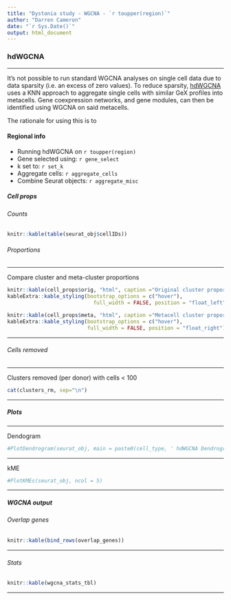 ```yaml
---
title: "Dystonia study - WGCNA - `r toupper(region)`"
author: "Darren Cameron"
date: "`r Sys.Date()`"
output: html_document
---
```


### hdWGCNA {.tabset}

***

It's not possible to run standard WGCNA analyses on single cell data due to data 
sparsity (i.e. an excess of zero values). To reduce sparsity, [hdWGCNA](https://www.cell.com/cell-reports-methods/fulltext/S2667-2375(23)00127-3)
uses a KNN approach to aggregate single cells with similar GeX profiles into metacells. 
Gene coexpression networks, and gene modules, can then be identified using WGCNA on
said metacells.

The rationale for using this is to 

#### Regional info {.tabset}

+ Running hdWGCNA on `r toupper(region)`
+ Gene selected using: `r gene_select`
+ k set to: `r set_k`
+ Aggregate cells: `r aggregate_cells`
+ Combine Seurat objects: `r aggregate_misc`

##### Cell props {.tabset}

###### Counts

```r
knitr::kable(table(seurat_obj$cellIDs))
```

###### Proportions

***

Compare cluster and meta-cluster proportions

```r
knitr::kable(cell_props$orig, "html", caption ="Original cluster proportions") %>%
kableExtra::kable_styling(bootstrap_options = c("hover"),
                            full_width = FALSE, position = "float_left")

knitr::kable(cell_props$meta, "html", caption ="Metacell cluster proportions") %>%
kableExtra::kable_styling(bootstrap_options = c("hover"),
                          full_width = FALSE, position = "float_right")
```

***

###### Cells removed

***

Clusters removed (per donor) with cells < 100

```r
cat(clusters_rm, sep="\n")
```

***

##### Plots {.tabset}

***

Dendogram

```r
#PlotDendrogram(seurat_obj, main = paste0(cell_type, ' hdWGCNA Dendrogram'))
```

***

kME

```r
#PlotKMEs(seurat_obj, ncol = 5)
```

***

##### WGCNA output {.tabset}

###### Overlap genes

```r
knitr::kable(bind_rows(overlap_genes))
```

***

###### Stats

```r
knitr::kable(wgcna_stats_tbl)
```

***
